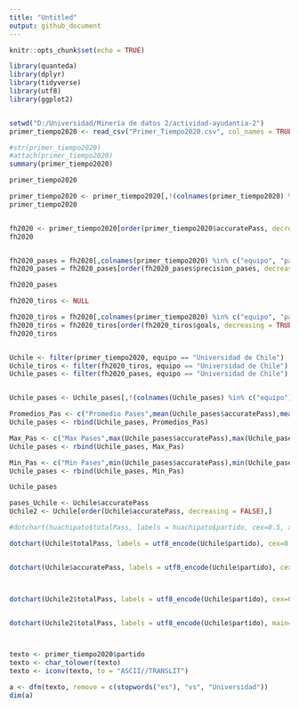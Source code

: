 ```yaml
---
title: "Untitled"
output: github_document
---
```


```r
knitr::opts_chunk$set(echo = TRUE)
```



```r
library(quanteda)
library(dplyr)
library(tidyverse)
library(utf8)
library(ggplot2)


setwd("D:/Universidad/Minería de datos 2/actividad-ayudantia-2")
primer_tiempo2020 <- read_csv("Primer_Tiempo2020.csv", col_names = TRUE)

#str(primer_tiempo2020)
#attach(primer_tiempo2020)
summary(primer_tiempo2020)

primer_tiempo2020

primer_tiempo2020 <- primer_tiempo2020[,!(colnames(primer_tiempo2020) %in% c("id_partido", "fasepartido", "local", "tiempo","formationUsed", "torneo"))]
primer_tiempo2020


fh2020 <- primer_tiempo2020[order(primer_tiempo2020$accuratePass, decreasing = TRUE),]
fh2020


fh2020_pases = fh2020[,colnames(primer_tiempo2020) %in% c("equipo", "partido", "accuratePass", "totalPass", "precision_pases")]
fh2020_pases = fh2020_pases[order(fh2020_pases$precision_pases, decreasing = TRUE),]

fh2020_pases

fh2020_tiros <- NULL

fh2020_tiros = fh2020[,colnames(primer_tiempo2020) %in% c("equipo", "partido", "goals", "ontargetScoringAtt", "totalScoringAtt", "blockedScoringAtt", "shotOffTarget", "precision_tiros")]
fh2020_tiros = fh2020_tiros[order(fh2020_tiros$goals, decreasing = TRUE),]
fh2020_tiros


Uchile <- filter(primer_tiempo2020, equipo == "Universidad de Chile")
Uchile_tiros <- filter(fh2020_tiros, equipo == "Universidad de Chile")
Uchile_pases <- filter(fh2020_pases, equipo == "Universidad de Chile")


Uchile_pases <- Uchile_pases[,!(colnames(Uchile_pases) %in% c("equipo"))] 

Promedios_Pas <- c("Promedio Pases",mean(Uchile_pases$accuratePass),mean(Uchile_pases$totalPass),mean(Uchile_pases$precision_pases))
Uchile_pases <- rbind(Uchile_pases, Promedios_Pas)

Max_Pas <- c("Max Pases",max(Uchile_pases$accuratePass),max(Uchile_pases$totalPass),max(Uchile$precision_pases))
Uchile_pases <- rbind(Uchile_pases, Max_Pas)

Min_Pas <- c("Min Pases",min(Uchile_pases$accuratePass),min(Uchile_pases$totalPass),min(Uchile_pases$precision_pases))
Uchile_pases <- rbind(Uchile_pases, Min_Pas)

Uchile_pases

pases_Uchile <- Uchile$accuratePass
Uchile2 <- Uchile[order(Uchile$accuratePass, decreasing = FALSE),]

#dotchart(huachipato$totalPass, labels = huachipato$partido, cex=0.5, xlab = "Pases", ylab = "Partido")

dotchart(Uchile$totalPass, labels = utf8_encode(Uchile$partido), cex=0.5, xlab = "Pases", ylab = "Partido")


dotchart(Uchile$accuratePass, labels = utf8_encode(Uchile$partido), cex=0.5, xlab = "Pases", ylab = "Partido")



dotchart(Uchile2$totalPass, labels = utf8_encode(Uchile$partido), cex=0.5, xlab = "Pases", ylab = "Partido")


dotchart(Uchile2$totalPass, labels = utf8_encode(Uchile$partido), main="Pases Acertados Uchile", pch = 16, col=c("darkblue","dodgerblue"),lcolor="gray90", cex=0.8, xlab = "Pases", ylab = "Partido", cex.main=2,cex.lab=1.5)



texto <- primer_tiempo2020$partido
texto <- char_tolower(texto)
texto <- iconv(texto, to = "ASCII//TRANSLIT")

a <- dfm(texto, remove = c(stopwords("es"), "vs", "Universidad"))
dim(a)

```

